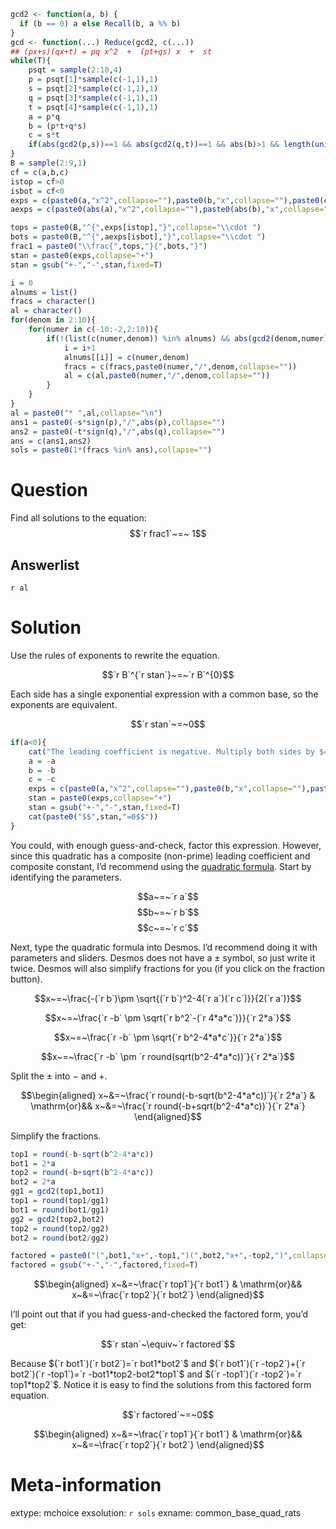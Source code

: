 ```r
gcd2 <- function(a, b) {
  if (b == 0) a else Recall(b, a %% b)
}
gcd <- function(...) Reduce(gcd2, c(...))
## (px+s)(qx+t) = pq x^2  +  (pt+qs) x  +  st
while(T){
    psqt = sample(2:10,4)
    p = psqt[1]*sample(c(-1,1),1)
    s = psqt[2]*sample(c(-1,1),1)
    q = psqt[3]*sample(c(-1,1),1)
    t = psqt[4]*sample(c(-1,1),1)
    a = p*q
    b = (p*t+q*s)
    c = s*t
    if(abs(gcd2(p,s))==1 && abs(gcd2(q,t))==1 && abs(b)>1 && length(unique(sign(c(a,b,c))))==2){break}
}
B = sample(2:9,1)
cf = c(a,b,c)
istop = cf>0
isbot = cf<0
exps = c(paste0(a,"x^2",collapse=""),paste0(b,"x",collapse=""),paste0(c,collapse=""))
aexps = c(paste0(abs(a),"x^2",collapse=""),paste0(abs(b),"x",collapse=""),paste0(abs(c),collapse=""))

tops = paste0(B,"^{",exps[istop],"}",collapse="\\cdot ")
bots = paste0(B,"^{",aexps[isbot],"}",collapse="\\cdot ")
frac1 = paste0("\\frac{",tops,"}{",bots,"}")
stan = paste0(exps,collapse="+")
stan = gsub("+-","-",stan,fixed=T)

i = 0
alnums = list()
fracs = character()
al = character()
for(denom in 2:10){
    for(numer in c(-10:-2,2:10)){
        if(!(list(c(numer,denom)) %in% alnums) && abs(gcd2(denom,numer))==1){
            i = i+1
            alnums[[i]] = c(numer,denom)
            fracs = c(fracs,paste0(numer,"/",denom,collapse=""))
            al = c(al,paste0(numer,"/",denom,collapse=""))
        }
    } 
}
al = paste0("* ",al,collapse="\n")
ans1 = paste0(-s*sign(p),"/",abs(p),collapse="")
ans2 = paste0(-t*sign(q),"/",abs(q),collapse="")
ans = c(ans1,ans2)
sols = paste0(1*(fracs %in% ans),collapse="")

```

Question
========

Find all solutions to the equation:
$$`r frac1`~=~ 1$$

Answerlist
--------

`r al`


Solution
========

Use the rules of exponents to rewrite the equation.

$$`r B`^{`r stan`}~=~`r B`^{0}$$

Each side has a single exponential expression with a common base, so the exponents are equivalent.

$$`r stan`~=~0$$

```r
if(a<0){
    cat("The leading coefficient is negative. Multiply both sides by $=-1$ to get a positive quadratic coefficient.\n\n")
    a = -a
    b = -b
    c = -c
    exps = c(paste0(a,"x^2",collapse=""),paste0(b,"x",collapse=""),paste0(c,collapse=""))
    stan = paste0(exps,collapse="+")
    stan = gsub("+-","-",stan,fixed=T)
    cat(paste0("$$",stan,"=0$$"))
}
```

You could, with enough guess-and-check, factor this expression. However, since this quadratic has a composite (non-prime) leading coefficient and composite constant, I'd recommend using the [quadratic formula](https://en.wikipedia.org/wiki/Quadratic_formula). Start by identifying the parameters.

$$a~=~`r a`$$
$$b~=~`r b`$$
$$c~=~`r c`$$

Next, type the quadratic formula into Desmos. I'd recommend doing it with parameters and sliders. Desmos does not have a $\pm$ symbol, so just write it twice. Desmos will also simplify fractions for you (if you click on the fraction button).

$$x~=~\frac{-(`r b`)\pm \sqrt{(`r b`)^2-4(`r a`)(`r c`)}}{2(`r a`)}$$


$$x~=~\frac{`r -b` \pm \sqrt{`r b^2`-(`r 4*a*c`)}}{`r 2*a`}$$


$$x~=~\frac{`r -b` \pm \sqrt{`r b^2-4*a*c`}}{`r 2*a`}$$


$$x~=~\frac{`r -b` \pm `r round(sqrt(b^2-4*a*c))`}{`r 2*a`}$$


Split the $\pm$ into $-$ and $+$.

$$\begin{aligned}
x~&=~\frac{`r round(-b-sqrt(b^2-4*a*c))`}{`r 2*a`} & \mathrm{or}&& x~&=~\frac{`r round(-b+sqrt(b^2-4*a*c))`}{`r 2*a`}
\end{aligned}$$

Simplify the fractions.

```r
top1 = round(-b-sqrt(b^2-4*a*c))
bot1 = 2*a
top2 = round(-b+sqrt(b^2-4*a*c))
bot2 = 2*a
gg1 = gcd2(top1,bot1)
top1 = round(top1/gg1)
bot1 = round(bot1/gg1)
gg2 = gcd2(top2,bot2)
top2 = round(top2/gg2)
bot2 = round(bot2/gg2)

factored = paste0("(",bot1,"x+",-top1,")(",bot2,"x+",-top2,")",collapse="")
factored = gsub("+-","-",factored,fixed=T)
```

$$\begin{aligned}
x~&=~\frac{`r top1`}{`r bot1`} & \mathrm{or}&& x~&=~\frac{`r top2`}{`r bot2`}
\end{aligned}$$


I'll point out that if you had guess-and-checked the factored form, you'd get:

$$`r stan`~\equiv~`r factored`$$

Because $(`r bot1`)(`r bot2`)=`r bot1*bot2`$ and $(`r bot1`)(`r -top2`)+(`r bot2`)(`r -top1`)=`r -bot1*top2-bot2*top1`$ and $(`r -top1`)(`r -top2`)=`r top1*top2`$. Notice it is easy to find the solutions from this factored form equation.

$$`r factored`~=~0$$

$$\begin{aligned}
x~&=~\frac{`r top1`}{`r bot1`} & \mathrm{or}&& x~&=~\frac{`r top2`}{`r bot2`}
\end{aligned}$$


Meta-information
============
extype: mchoice
exsolution: `r sols`
exname: common_base_quad_rats